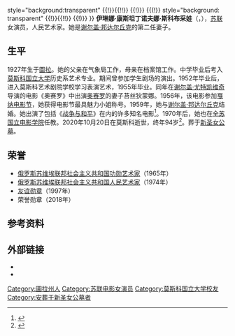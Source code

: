 {{NoteTA|G1=Movie}}
{{Infobox person
| name = 伊琳娜·斯科布采娃
| image = Irina Skobtseva 1966.jpg
| caption = 
| birth_date = {{Birth date|1927|8|22|df=yes}}
| birth_place = {{URS}}[[圖拉_(圖拉州)|圖拉]]
| death_date = {{death date and age|2020|10|20|1927|8|22|df=y}}
| death_place = {{RUS}}[[莫斯科|莫斯科]]
| occupation = 女演员
| yearsactive = 1955年－2020年
| spouse = [[谢尔盖·邦达尔丘克|谢尔盖·邦达尔丘克]]
| children = 叶莲娜·邦达尔丘克<br>[[费多尔·邦达尔丘克|费多尔·邦达尔丘克]]
| awards ={{(!}} style="background:transparent"
{{!}}{{荣誉勋章 (俄罗斯联邦)|2018}}{{!!}}{{俄罗斯友谊勋章|1997}} 
{{!)}}
{{(!}} style="background: transparent"
{{!}}{{苏俄人民艺术家|1974}}{{!!}}{{苏俄功勋艺术家|1965}}
{{!)}}
}}
'''伊琳娜·康斯坦丁诺夫娜·斯科布采娃'''（{{lang-ru|Ирина Константиновна Скобцева}}，{{bd|1927年|8月22日|2020年|10月20日|catIdx=Skobtseva}}），[[苏联|苏联]]女演员，人民艺术家。她是[[谢尔盖·邦达尔丘克|谢尔盖·邦达尔丘克]]的第二任妻子。

==生平==
1927年生于[[圖拉_(圖拉州)|圖拉]]。她的父亲在气象局工作，母亲在档案馆工作。中学毕业后考入[[莫斯科国立大学|莫斯科国立大学]]历史系艺术专业。期间曾参加学生剧场的演出。1952年毕业后，进入莫斯科艺术剧院学校学习表演艺术，1955年毕业。同年在[[谢尔盖·尤特凯维奇|谢尔盖·尤特凯维奇]]导演的电影《奥赛罗》中出演[[奥赛罗|奥赛罗]]的妻子苔丝狄蒙娜。1956年，该电影参加[[戛纳电影节|戛纳电影节]]，她获得电影节最具魅力小姐称号。1959年，她与[[谢尔盖·邦达尔丘克|谢尔盖·邦达尔丘克]]结婚。她出演了包括《[[战争与和平_(电影系列)|战争与和平]]》在内的许多知名电影<ref>{{cite web|url=https://ria.ru/spravka/20170822/1500786648.html|work=[[俄罗斯新闻社|РИА Новости]]|title=Биография Ирины Cкобцевой|date=2017-08-22|access-date=2020-10-21|archive-date=2017-08-22|archive-url=https://web.archive.org/web/20170822201237/https://ria.ru/spravka/20170822/1500786648.html|dead-url=no}}</ref>。1970年后，她也在[[格拉西莫夫电影学院|全苏国立电影学院]]任教。2020年10月20日在莫斯科逝世，终年94岁<ref>{{cite web |title=Умерла Ирина Скобцева |url=https://tass.ru/kultura/9762649 |publisher=[[俄通社-塔斯社|ТАСС]] |language=ru |date=2020-10-20 |access-date=2020-10-21 |archive-date=2020-11-24 |archive-url=https://web.archive.org/web/20201124055024/https://tass.ru/kultura/9762649 |dead-url=no }}</ref>。葬于[[新圣女公墓|新圣女公墓]]。

==荣誉==
* [[俄罗斯苏维埃联邦社会主义共和国功勋艺术家|俄罗斯苏维埃联邦社会主义共和国功勋艺术家]]（1965年）
* [[俄罗斯苏维埃联邦社会主义共和国人民艺术家|俄罗斯苏维埃联邦社会主义共和国人民艺术家]]（1974年）
* [[友谊勋章_(俄罗斯)|友谊勋章]]（1997年）
* 荣誉勋章（2018年）

==参考资料==
{{Reflist}}

==外部链接==
* {{imdb name|0804509}}
*{{AllMovie name|66136}}

{{Authority control}}

{{DEFAULTSORT:Skobtseva, Irina}}
[[Category:圖拉州人|Category:圖拉州人]]
[[Category:苏联电影女演员|Category:苏联电影女演员]]
[[Category:莫斯科国立大学校友|Category:莫斯科国立大学校友]]
[[Category:安葬于新圣女公墓者|Category:安葬于新圣女公墓者]]